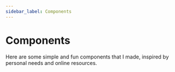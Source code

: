 ```yaml
---
sidebar_label: Components
---
```



# Components

Here are some simple and fun components that I made, inspired by personal needs and online resources.

<ComponentsDisplay />
